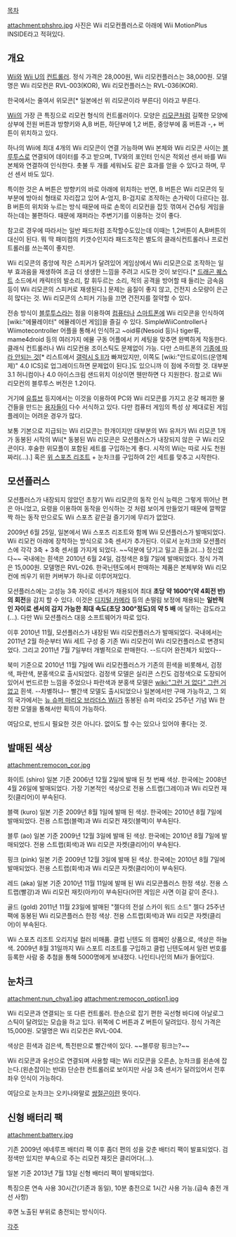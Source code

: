 [[목차]]

attachment:phshro.jpg
사진은  Wii 리모컨플러스로 아래에 Wii MotionPlus INSIDE라고 적혀있다.
 
== 개요 ==
[[Wii]]와 [[Wii U]]의 [[컨트롤러]]. 정식 가격은 28,000원, Wii 리모컨플러스는 38,000원. 모델명은 Wii 리모컨은  RVL-003(KOR), Wii 리모컨플러스는 RVL-036(KOR).

한국에서는 줄여서 위모콘[* 일본에선 위 리모콘이라 부른다] 이라고 부른다.

[[Wii]]의 가장 큰 특징으로 리모컨 형식의 컨트롤러이다. 모양은 [[리모콘]]처럼 길쭉한 모양에 상부에 전원 버튼과 방향키와 A,B 버튼, 하단부에 1,2 버튼, 중앙부에 홈 버튼과 -,+ 버튼이 위치하고 있다.

하나의 Wii에 최대 4개의 Wii 리모콘이 연결 가능하며 Wii 본체와 Wii 리모콘 사이는 [[블루투스]]로 연결되어 데이터를 주고 받으며, TV와의 포인터 인식은 적외선 센서 바를 Wii 본체와 연결하여 인식한다. 촛불 두 개를 세워놔도 같은 효과를 얻을 수 있다고 하며, 무선 센서 바도 있다.

특이한 것은 A 버튼은 방향키의 바로 아래에 위치하는 반면, B 버튼은 Wii 리모콘의 뒷부분에 방아쇠 형태로 자리잡고 있어 A-엄지, B-검지로 조작하는 손가락이 다르다는 점. B 버튼의 위치와 누르는 방식 때문에 따로 손목이 리모컨을 잡듯 꺾여서 건슈팅 게임을 하는데는 불편하다. 때문에 재퍼라는 주변기기를 이용하는 것이 좋다.

참고로 경우에 따라서는 일반 패드처럼 조작할수도있는데 이때는 1,2버튼이 A,B버튼의 대신이 된다. 뭐 딱 패미컴의 키갯수인지라 패드조작은 별도의 클래식컨트롤러나 프로컨트롤러를 쓰는쪽이 좋지만.

Wii 리모콘의 중앙에 작은 스피커가 달려있어 게임상에서 Wii 리모콘으로 조작하는 일부 효과음을 재생하여 조금 더 생생한 느낌을 주려고 시도한 것이 보인다.[* [[드래곤 퀘스트]] 소드에서 캐릭터의 발소리, 칼 휘두르는 소리, 적의 공격을 방어할 때 들리는 금속음 등이 Wii 리모콘의 스피커로 재생된다.] 문제는 음질이 좋지 않고, 건전지 소모량이 은근히 많다는 것. Wii 리모콘의 스피커 기능을 끄면 건전지를 절약할 수 있다. 

전송 방식이 [[블루투스]]라는 점을 이용하여 [[컴퓨터]]나 [[스마트폰]]에 Wii 리모콘을 인식하여 [wiki:"에뮬레이터" 에뮬레이션 게임]을 즐길 수 있다. SimpleWiiController나 Wiimotecontroller 어플을 통해서 인식하고 ~oid류(Nesoid 등)나 tiger류, mame4droid 등의 여러가지 에뮬 구동 어플에서 키 세팅을 맞추면 완벽하게 작동한다. 클래식 컨트롤러나 Wii 리모컨용 조이스틱도 문제없이 가능. 다만 스마트폰의 [http://android.ccpcreations.com/wc-compatibility 기종에 따라 안되는 것][* 리스트에서 [[갤럭시 S II]]가 빠져있지만, 이쪽도 [wiki:"안드로이드(운영체제)" 4.0 ICS]로 업그레이드하면 문제없이 된다.]도 있으니까 이 점에 주의할 것. 대부분 3.1 허니컴이나 4.0 아이스크림 샌드위치 이상이면 웬만하면 다 지원한다. 참고로 Wii 리모컨의 블루투스 버전은 1.2이다.

거기에 [[유튜브]] 등지에서는 이것을 이용하여 PC와 Wii 리모콘를 가지고 온갖 해괴한 물건들을 만드는 [[용자]]들이 다수 서식하고 있다. 다만 컴퓨터 게임의 특성 상 제대로된 게임 플레이는 어려운 경우가 많다.

보통 기본으로 지급되는 Wii 리모콘는 한개이지만 대부분의 Wii 유저가 Wii 리모콘 1개가 동봉된 시작의 Wii[* 동봉된 Wii 리모콘은 모션플러스가 내장되지 않은 구 Wii 리모콘이다. 후술한 위모플이 포함된 세트를 구입하는게 좋다. 시작의 Wii는 따로 사도 천원짜리(...).] 혹은 [[위 스포츠 리조트]] + 눈차크를 구입하여 2인 세트를 맞추고 시작한다.

== 모션플러스 ==
모션플러스가 내장되지 않았던 초창기 Wii 리모콘의 동작 인식 능력은 그렇게 뛰어난 편은 아니었고, 요령을 이용하여 동작을 인식하는 것 처럼 보이게 만들었기 때문에 깔짝깔짝 하는 동작 만으로도 Wii 스포츠 같은걸 즐기기에 무리가 없었다.

2009년 6월 25일, 일본에서 Wii 스포츠 리조트와 함께 Wii 모션플러스가 발매되었다. Wii 리모컨 아래에 장착하는 방식으로 3축 센서가 추가된다. 이로서 눈차크와 모션플러스에 각각 3축 + 3축 센서를 가지게 되었다. ~~덕분에 당기고 밀고 흔들고(...) 정신없다~~ 국내에는 흰색은 2010년 6월 24일, 검정색은 8월 7일에 발매되었다. 정식 가격은 15,000원. 모델명은 RVL-026. 한국닌텐도에서 판매하는 제품은 본체부와 Wii 리모컨에 씌우기 위한 커버부가 하나로 이루어져있다. 

모션플러스에는 고성능 3축 자이로 센서가 채용되어 최대 '''초당 약 1600°(약 4회전 반)의 회전'''을 감지 할 수 있다.  이것은 [[디지털 카메라]] 등의 손떨림 보정에 채용되는 '''일반적인 자이로 센서의 감지 가능한 최대 속도(초당 300°정도)의 약 5 배''' 에 달하는 감도라고(...). 다만 Wii 모션플러스 대응 소프트웨어가 따로 있다.

이후 2010년 11월, 모션플러스가 내장된 Wii 리모컨플러스가 발매되었다. 국내에서는 2011년 2월 하순부터 Wii 세트 구성 중 기존 Wii 리모컨이 Wii 리모컨플러스로 변경되었다. 그리고 2011년 7월 7일부터 개별적으로 판매한다. --드디어 완전체가 되었다--

북미 기준으로 2010년 11월 7일에 Wii 리모컨플러스가 기존의 흰색을 비롯해서, 검정색, 파란색, 분홍색으로 출시되었다. 검정색 모델은 실리콘 스킨도 검정색으로 도장되어 있어서 번드르한 느낌을 주었으나 파란색과 분홍색 모델은 [[wiki:"그런 거 없다" 그런 거 없고]] 흰색. --차별하냐-- 빨간색 모델도 출시되었으나 일본에서만 구매 가능하고, 그 외의 국가에서는 [[뉴 슈퍼 마리오 브라더스 Wii]]가 동봉된 슈퍼 마리오 25주년 기념 Wii 한정판 모델을 통해서만 획득이 가능하다.

여담으로, 반드시 필요한 것은 아니다. 없이도 할 수는 있으나 있어야 좋다는 것.

== 발매된 색상 ==
attachment:remocon_cor.jpg

화이트 (shiro)
일본 기준 2006년 12월 2일에 발매 된 첫 번째 색상. 한국에는 2008년 4월 26일에 발매되었다. 가장 기본적인 색상으로 전용 스트랩(그레이)과 Wii 리모컨 재킷(클리어)이 부속된다.

블랙 (kuro)
일본 기준 2009년 8월 1일에 발매 된 색상. 한국에는 2010년 8월 7일에 발매되었다. 전용 스트랩(블랙)과 Wii 리모컨 재킷(블랙)이 부속된다.

블루 (ao)
일본 기준 2009년 12월 3일에 발매 된 색상. 한국에는 2010년 8월 7일에 발매되었다. 전용 스트랩(회색)과 Wii 리모콘 자켓(클리어)이 부속된다.

핑크 (pink)
일본 기준 2009년 12월 3일에 발매 된 색상. 한국에는 2010년 8월 7일에 발매되었다. 전용 스트랩(회색)과 Wii 리모콘 자켓(클리어)이 부속된다.

레드 (aka)
일본 기준 2010년 11월 11일에 발매 된 Wii 리모콘플러스 한정 색상. 전용 스트랩(빨강)과 Wii 리모컨 재킷(아카)이 부속된다(어떤 게임은 사면 이걸 같이 준다.).

골드 (gold)
2011년 11월 23일에 발매된 "젤다의 전설 스카이 워드 소드" 젤다 25주년 팩에 동봉된 Wii 리모콘플러스 한정 색상. 전용 스트랩(회색)과 Wii 리모콘 자켓(클리어)이 부속된다.

Wii 스포츠 리조트 오리지널 컬러
비매품. 클럽 닌텐도 의 캠페인 상품으로, 색상은 하늘색. 2009년 8월 31일까지 Wii 스포트 리조트를 구입하고 클럽 닌텐도에서 일련 번호를 등록한 사람 중 추첨을 통해 5000명에게 보내졌다. 나인티나인의 Mii가 들어있다.

== 눈차크 ==
attachment:nun_chya1.jpg
attachment:remocon_option1.jpg

Wii 리모콘과 연결되는 또 다른 컨트롤러. 한손으로 잡기 편한 곡선형 바디에 아날로그 스틱이 달려있는 모습을 하고 있다. 위쪽에 C 버튼과 Z 버튼이 달려있다. 정식 가격은 15,000원. 모델명은 Wii 리모컨은  RVL-004.

색상은 흰색과 검은색, 특전판으로 빨간색이 있다. ~~블루랑 핑크는?~~

Wii 리모콘과 유선으로 연결되며 사용할 때는 Wii 리모콘을 오른손, 눈차크를 왼손에 잡는다.(왼손잡이는 반대) 단순한 컨트롤러로 보이지만 사실 3축 센서가 달려있어서 전후 좌우 인식이 가능하다.

여담으로 눈차크는 오키나와말로 [[쌍절곤]]이란 뜻이다.

== 신형 배터리 팩 ==
attachment:battery.jpg

기존 2009년 에네루프 배터리 팩 이후 좀더 편의 성을 갖춘 배터리 팩이 발표되었다. 검정색만 있지만 부속으로 주는 리모컨 재킷은 클리어다(...). 

일본 기준 2013년 7월 13일 신형 배터리 팩이 발매되었다.

특징으론 연속 사용 30시간(기존과 동일), 10분 충전으로 1시간 사용 가능.(급속 충전 개선 사항)

후면 노출된 부위로 충전되는 방식이다.

[[각주]]
